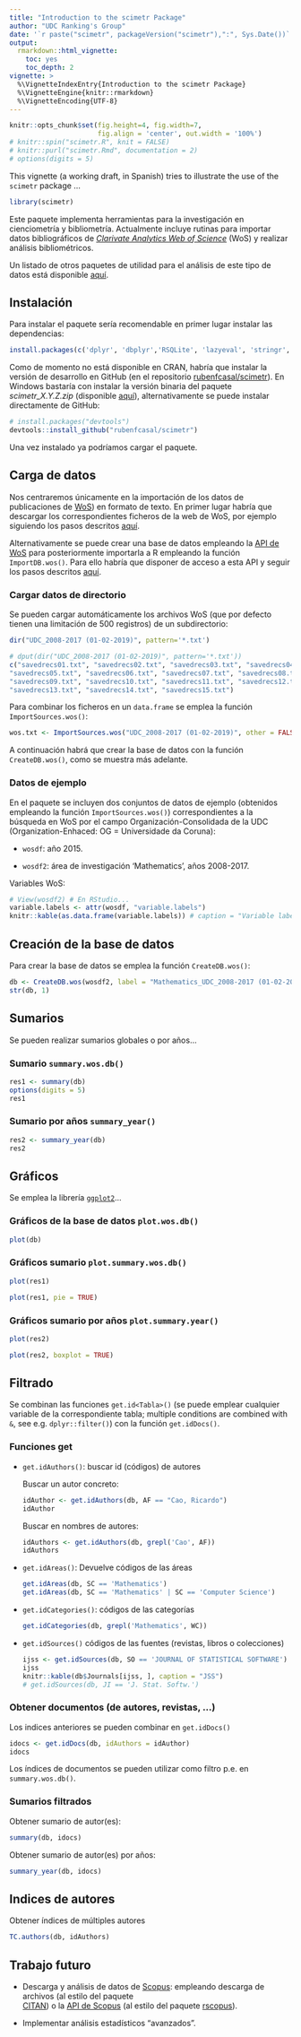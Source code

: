 ```yaml
---
title: "Introduction to the scimetr Package"
author: "UDC Ranking's Group"
date: '`r paste("scimetr", packageVersion("scimetr"),":", Sys.Date())`'
output: 
  rmarkdown::html_vignette:
    toc: yes
    toc_depth: 2
vignette: >
  %\VignetteIndexEntry{Introduction to the scimetr Package}
  %\VignetteEngine{knitr::rmarkdown}
  %\VignetteEncoding{UTF-8}
---
```



```r
knitr::opts_chunk$set(fig.height=4, fig.width=7, 
                      fig.align = 'center', out.width = '100%')
# knitr::spin("scimetr.R", knit = FALSE)
# knitr::purl("scimetr.Rmd", documentation = 2)
# options(digits = 5)
```

This vignette (a working draft, in Spanish) tries to illustrate the use of the `scimetr` package ...

```r
library(scimetr)
```

Este paquete implementa herramientas para la investigación en cienciometría y bibliometría. Actualmente incluye rutinas para importar datos bibliográficos de 
[*Clarivate Analytics Web of Science*](http://www.webofknowledge.com) (WoS) 
y realizar análisis bibliométricos. 

Un listado de otros paquetes de utilidad para el análisis de este tipo de
datos está disponible [aquí](https://rubenfcasal.github.io/scimetr/articles/docs/R_packages.html).

Instalación
-----------

Para instalar el paquete sería recomendable en primer lugar instalar las dependencias:

```r
install.packages(c('dplyr', 'dbplyr','RSQLite', 'lazyeval', 'stringr', 'ggplot2', 'openxlsx', 'tidyr'))
```

Como de momento no está disponible en CRAN, habría que instalar 
la versión de desarrollo en GitHub (en el repositorio
[rubenfcasal/scimetr](https://github.com/rubenfcasal/scimetr)).
En Windows bastaría con instalar la versión binaria del paquete *scimetr_X.Y.Z.zip*
(disponible [aquí](https://github.com/rubenfcasal/scimetr/tree/master/docs)), 
alternativamente se puede instalar directamente de GitHub:
```r
# install.packages("devtools")
devtools::install_github("rubenfcasal/scimetr")
```

Una vez instalado ya podríamos cargar el paquete.

Carga de datos
--------------

Nos centraremos únicamente en la importación de los datos de publicaciones de [WoS](http://www.webofknowledge.com)) en formato de texto.
En primer lugar habría que descargar los correspondientes ficheros de la web de WoS, por ejemplo siguiendo los pasos descritos [aquí](https://rubenfcasal.github.io/scimetr/articles/docs/WoS_export.html).


Alternativamente se puede crear una base de datos empleando la [API de WoS](https://developer.clarivate.com/apis) para posteriormente importarla a R empleando la función `ImportDB.wos()`. 
Para ello habría que disponer de acceso a esta API y seguir los pasos descritos [aquí](https://rubenfcasal.github.io/scimetr/articles/docs/wos_bd.html).


### Cargar datos de directorio

Se pueden cargar automáticamente los archivos WoS
(que por defecto tienen una limitación de 500 registros) de un subdirectorio:

```r
dir("UDC_2008-2017 (01-02-2019)", pattern='*.txt')
```
```r
# dput(dir("UDC_2008-2017 (01-02-2019)", pattern='*.txt'))
c("savedrecs01.txt", "savedrecs02.txt", "savedrecs03.txt", "savedrecs04.txt", 
"savedrecs05.txt", "savedrecs06.txt", "savedrecs07.txt", "savedrecs08.txt", 
"savedrecs09.txt", "savedrecs10.txt", "savedrecs11.txt", "savedrecs12.txt", 
"savedrecs13.txt", "savedrecs14.txt", "savedrecs15.txt")
```

Para combinar los ficheros en un `data.frame` se emplea la función 
`ImportSources.wos()`:

```r
wos.txt <- ImportSources.wos("UDC_2008-2017 (01-02-2019)", other = FALSE)
```

A continuación habrá que crear la base de datos con la función `CreateDB.wos()`,
como se muestra más adelante.

### Datos de ejemplo

En el paquete se incluyen dos conjuntos de datos de ejemplo 
(obtenidos empleando la función `ImportSources.wos()`) 
correspondientes a la búsqueda en WoS 
por el campo Organización-Consolidada de la UDC 
(Organization-Enhaced: OG = Universidade da Coruna):

- `wosdf`: año 2015.

- `wosdf2`:  área de investigación 'Mathematics', años 2008-2017.

Variables WoS:

```r
# View(wosdf2) # En RStudio...
variable.labels <- attr(wosdf, "variable.labels")
knitr::kable(as.data.frame(variable.labels)) # caption = "Variable labels"
```

Creación de la base de datos
----------------------------

Para crear la base de datos se emplea la función `CreateDB.wos()`:

```r
db <- CreateDB.wos(wosdf2, label = "Mathematics_UDC_2008-2017 (01-02-2019)")
str(db, 1)
```


Sumarios
--------

Se pueden realizar sumarios globales o por años...

### Sumario `summary.wos.db()`

```r
res1 <- summary(db)
options(digits = 5)
res1
```

### Sumario por años `summary_year()`

```r
res2 <- summary_year(db)
res2
```


Gráficos
--------

Se emplea la librería [`ggplot2`](https://ggplot2.tidyverse.org)...


### Gráficos de la base de datos `plot.wos.db()`

```r
plot(db)
```

### Gráficos sumario `plot.summary.wos.db()`

```r
plot(res1)

plot(res1, pie = TRUE)
```

### Gráficos sumario por años `plot.summary.year()`

```r
plot(res2)

plot(res2, boxplot = TRUE)
```

Filtrado
--------

Se combinan las funciones `get.id<Tabla>()` 
(se puede emplear cualquier variable de la correspondiente tabla; 
multiple conditions are combined with `&`, see e.g. `dplyr::filter()`) 
con la función `get.idDocs()`.

### Funciones get

- `get.idAuthors()`: buscar id (códigos) de autores

    Buscar un autor concreto:
      
    ```r
    idAuthor <- get.idAuthors(db, AF == "Cao, Ricardo")
    idAuthor
    ```
      
    Buscar en nombres de autores:
      
    ```r
    idAuthors <- get.idAuthors(db, grepl('Cao', AF))
    idAuthors
    ```

- `get.idAreas()`: Devuelve códigos de las áreas

    ```r
    get.idAreas(db, SC == 'Mathematics')
    get.idAreas(db, SC == 'Mathematics' | SC == 'Computer Science')
    ```

- `get.idCategories()`: códigos de las categorías

    ```r
    get.idCategories(db, grepl('Mathematics', WC))
    ```

- `get.idSources()` códigos de las fuentes (revistas, libros o colecciones)

    ```r
    ijss <- get.idSources(db, SO == 'JOURNAL OF STATISTICAL SOFTWARE')
    ijss
    knitr::kable(db$Journals[ijss, ], caption = "JSS")
    # get.idSources(db, JI == 'J. Stat. Softw.')
    ```

### Obtener documentos (de autores, revistas, ...)

Los indices anteriores se pueden combinar en `get.idDocs()`

```r
idocs <- get.idDocs(db, idAuthors = idAuthor)
idocs
```

Los índices de documentos se pueden utilizar como filtro p.e. en `summary.wos.db()`.

### Sumarios filtrados

Obtener sumario de autor(es):

```r
summary(db, idocs)
```

Obtener sumario de autor(es) por años:

```r
summary_year(db, idocs)
```


Indices de autores
------------------

Obtener índices de múltiples autores

```r
TC.authors(db, idAuthors)
```

Trabajo futuro
--------------
  
- Descarga y análisis de datos de [Scopus](https://www.scopus.com): 
  empleando descarga de archivos
  (al estilo del paquete   
  [CITAN](https://CRAN.R-project.org/package=CITAN)) 
  o la [API de Scopus](https://dev.elsevier.com/sc_apis.html)
  (al estilo del paquete 
  [rscopus](https://CRAN.R-project.org/package=rscopus)).
  
- Implementar análisis estadísticos "avanzados".  

